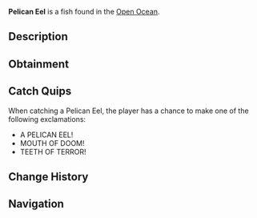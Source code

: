 {{FishInfobox
|image          = Pelican Eel.png
|rarity         = Mythical
|sea            = Second Sea
|location       = [[Open Ocean]]
|sublocation    = 
|sources        = Fishing Rod
|radar_location = 
|prog_speed     = -68
|xp             = 1350
|weather        = Rain
|time           = Day
|season         = Spring
|bait           = Mist Worms
|base_weight    = 6000
|base_value     = 2650
|weight_range   = 3500
|base_chance    = 12
|base_resil     = 10
}}
'''Pelican Eel''' is a {{Rarity|Mythical}} fish found in the [[Open Ocean]].

== Description ==
{{Description|A deadly blue eel with a giant mouth and sharp teeth, swallowing the ocean whole.|Bestiary Entry}}

== Obtainment ==
{{Description|It gulps where the rain pours deep.|Bestiary Hint}}
{{Fish Availability|
Apex Fish Hunt/Apex Leviathan
Narwhal Hunt/Beluga/Second Sea
Narwhal Hunt/Magician Narwhal/Second Sea
Narwhal Hunt/Narwhal/Second Sea
Open Ocean
Open Ocean/Sea Leviathan
|top_rods      = 
Free Spirit Rod\29951.49\82289.6;
Great Rod of Oscar\28315\71669.27;
Astralhook Rod\27066.99\71394.65;
Azure Of Lagoon\25886.54\72349.42;
Fang of the Eclipse\23963.64\66699.76;
Steady Rod\18732.67\26807.04;
Krampus's Rod\18128.63\24703.44;
Blazebringer Rod\21937.51\62025.97;
Trident Rod\19514.55\43952.88;
Seraphic Rod\14144.07\39146.22;
Ethereal Prism Rod\13959.02\39213.09;
Challenger's Rod\13741.74\37125.85;
No-Life Rod\13706.43\36912.01;
Rod Of The Forgotten Fang\12860\35489.95;
Rod Of The Exalted One\12597.9\35258.67;
Rod Of The Depths\12174.56\33301.72;
Depthseeker Rod\12104.94\31552.47;
Volcanic Rod\11766.04\31374.72;
Avalanche Rod\11748.78\30522.35;
Zeus Rod\11598.04\30926.76
|recommended   = Free Spirit Rod
}}

== Catch Quips ==
When catching a Pelican Eel, the player has a chance to make one of the following exclamations:
* A PELICAN EEL!
* MOUTH OF DOOM!
* TEETH OF TERROR!

== Change History ==
{{Change History|{{subst:Current Version}}}}

== Navigation ==
{{Fish Navbox|Open Ocean}}